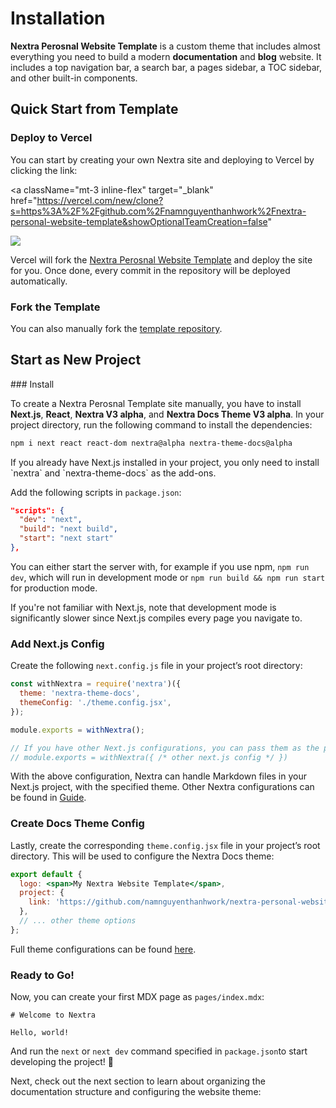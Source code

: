 
# Installation

**Nextra Perosnal Website Template** is a custom theme that includes almost everything you need to build a modern **documentation** and **blog** website. It includes a top navigation bar, a search bar, a pages sidebar, a TOC sidebar, and other built-in components.

## Quick Start from Template

### Deploy to Vercel

You can start by creating your own Nextra site and deploying to Vercel by clicking the link:

<a
  className="mt-3 inline-flex"
  target="_blank"
  href="https://vercel.com/new/clone?s=https%3A%2F%2Fgithub.com%2Fnamnguyenthanhwork%2Fnextra-personal-website-template&showOptionalTeamCreation=false"
>
  ![](https://vercel.com/button)
</a>

Vercel will fork the [Nextra Perosnal Website Template](https://github.com/namnguyenthanhwork/nextra-personal-website-template) and deploy the site for you. Once done, every commit in the repository will be deployed automatically.

### Fork the Template

You can also manually fork the [template repository](https://github.com/namnguyenthanhwork/nextra-personal-website-template).

## Start as New Project

<Steps>
### Install

To create a Nextra Perosnal Template site manually, you have to install **Next.js**, **React**, **Nextra V3 alpha**, and **Nextra Docs Theme V3 alpha**. In your project directory, run the following command to install the dependencies:

```sh npm2yarn
npm i next react react-dom nextra@alpha nextra-theme-docs@alpha
```

<Callout>
  If you already have Next.js installed in your project, you only need to install `nextra` and `nextra-theme-docs` as
  the add-ons.
</Callout>

Add the following scripts in `package.json`:

```json filename="package.json"
"scripts": {
  "dev": "next",
  "build": "next build",
  "start": "next start"
},
```

You can either start the server with, for example if you use npm, `npm run dev`, which will run in development mode or `npm run build && npm run start` for production mode.

<Callout>
  If you're not familiar with Next.js, note that development mode is significantly slower since Next.js compiles every
  page you navigate to.
</Callout>

### Add Next.js Config

Create the following `next.config.js` file in your project’s root directory:

```js filename="next.config.js"
const withNextra = require('nextra')({
  theme: 'nextra-theme-docs',
  themeConfig: './theme.config.jsx',
});

module.exports = withNextra();

// If you have other Next.js configurations, you can pass them as the parameter:
// module.exports = withNextra({ /* other next.js config */ })
```

With the above configuration, Nextra can handle Markdown files in your Next.js project, with the specified theme. Other Nextra configurations can be found in [Guide](https://nextra.site/docs/guide).

### Create Docs Theme Config

Lastly, create the corresponding `theme.config.jsx` file in your project’s root directory. This will be used to configure the Nextra Docs theme:

```jsx filename="theme.config.jsx"
export default {
  logo: <span>My Nextra Website Template</span>,
  project: {
    link: 'https://github.com/namnguyenthanhwork/nextra-personal-website-template',
  },
  // ... other theme options
};
```

Full theme configurations can be found [here](/en/docs/doc-theme/theme-configuration).

### Ready to Go!

Now, you can create your first MDX page as `pages/index.mdx`:

```mdx filename="pages/index.mdx"
# Welcome to Nextra

Hello, world!
```

And run the `next` or `next dev` command specified in `package.json`to start developing the project! 🎉

</Steps>

Next, check out the next section to learn about organizing the documentation structure and configuring the website theme:

<Cards>
  <Cards.Card title="Page Structure" href="/en/docs/doc-theme/page-configuration" />
  <Cards.Card title="Theme Configuration" href="/en/docs/doc-theme/theme-configuration" />
</Cards>
